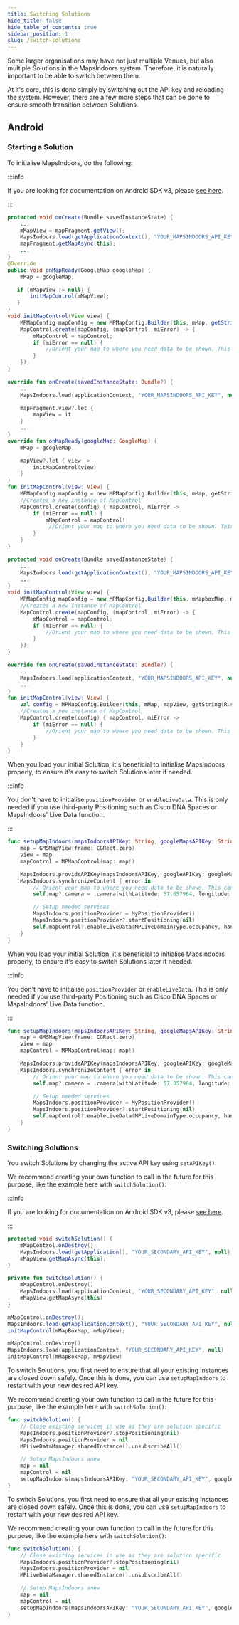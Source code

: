 ```yaml
---
title: Switching Solutions
hide_title: false
hide_table_of_contents: true
sidebar_position: 1
slug: /switch-solutions
---
```



Some larger organisations may have not just multiple Venues, but also multiple Solutions in the MapsIndoors system. Therefore, it is naturally important to be able to switch between them.

At it's core, this is done simply by switching out the API key and reloading the system. However, there are a few more steps that can be done to ensure smooth transition between Solutions.

## Android

### Starting a Solution

To initialise MapsIndoors, do the following:

<Tabs groupId="various-switch-solutions">
<TabItem value="android" label="Android v4" default>

:::info

If you are looking for documentation on Android SDK v3, please [see here](https://docs-legacy.mapsindoors.com/content/legacy/android_v3/).

:::

<Tabs groupId="various-switch-solutions-platform">
<TabItem value="gm" label="Google Maps" default>

<Tabs groupId="various-switch-solutions-provider-gm">
<TabItem value="gm-java" label="Java" default>

```java
protected void onCreate(Bundle savedInstanceState) {
    ...
    mMapView = mapFragment.getView();
    MapsIndoors.load(getApplicationContext(), "YOUR_MAPSINDOORS_API_KEY", null);
    mapFragment.getMapAsync(this);
    ...
}
@Override
public void onMapReady(GoogleMap googleMap) {
    mMap = googleMap;

   if (mMapView != null) {
       initMapControl(mMapView);
   }
}
void initMapControl(View view) {
    MPMapConfig mapConfig = new MPMapConfig.Builder(this, mMap, getString(R.string.google_maps_key), view, true).build();
    MapControl.create(mapConfig, (mapControl, miError) -> {
        mMapControl = mapControl;
        if (miError == null) {
            //Orient your map to where you need data to be shown. This could be done by getting the default venue through MapsIndoors and panning the camera there
        }
    });
}
```

</TabItem>
<TabItem value="gm-kotlin" label="Kotlin" default>

```kotlin
override fun onCreate(savedInstanceState: Bundle?) {
    ...
    MapsIndoors.load(applicationContext, "YOUR_MAPSINDOORS_API_KEY", null)

    mapFragment.view?.let {
        mapView = it
    }
    ...
}
override fun onMapReady(googleMap: GoogleMap) {
    mMap = googleMap

    mapView?.let { view ->
        initMapControl(view)
    }
}
fun initMapControl(view: View) {
    MPMapConfig mapConfig = new MPMapConfig.Builder(this, mMap, getString(R.string.google_maps_key), view, true).build();
    //Creates a new instance of MapControl
    MapControl.create(config) { mapControl, miError ->
        if (miError == null) {
            mMapControl = mapControl!!
             //Orient your map to where you need data to be shown. This could be done by getting the default venue through MapsIndoors and panning the camera there
        }
    }
}
```

</TabItem>
</Tabs>

</TabItem>
<TabItem value="mb" label="Mapbox" default>

<Tabs groupId="various-switch-solutions-provider-mapbox">
<TabItem value="mb-java" label="Java" default>

```java
protected void onCreate(Bundle savedInstanceState) {
    ...
    MapsIndoors.load(getApplicationContext(), "YOUR_MAPSINDOORS_API_KEY", null);
    ...
}
void initMapControl(View view) {
    MPMapConfig mapConfig = new MPMapConfig.Builder(this, mMapboxMap, mMapView, getString(R.string.mapbox_access_token),true).build();
    //Creates a new instance of MapControl
    MapControl.create(mapConfig, (mapControl, miError) -> {
        mMapControl = mapControl;
        if (miError == null) {
            //Orient your map to where you need data to be shown. This could be done by getting the default venue through MapsIndoors and panning the camera there
        }
    });
}
```

</TabItem>
<TabItem value="mb-kotlin" label="Kotlin" default>

```kotlin
override fun onCreate(savedInstanceState: Bundle?) {
    ...
    MapsIndoors.load(applicationContext, "YOUR_MAPSINDOORS_API_KEY", null)
    ...
}
fun initMapControl(view: View) {
    val config = MPMapConfig.Builder(this, mMap, mapView, getString(R.string.mapbox_access_token),true).build()
    //Creates a new instance of MapControl
    MapControl.create(config) { mapControl, miError ->
        if (miError == null) {
            //Orient your map to where you need data to be shown. This could be done by getting the default venue through MapsIndoors and panning the camera there
        }
    }
}
```

</TabItem>
</Tabs>

</TabItem>
</Tabs>

</TabItem>
<TabItem value="ios-v3" label="iOS v3">

When you load your initial Solution, it's beneficial to initialise MapsIndoors properly, to ensure it's easy to switch Solutions later if needed.

:::info

You don't have to initialise `positionProvider` or `enableLiveData`. This is only needed if you use third-party Positioning such as Cisco DNA Spaces or MapsIndoors' Live Data function.

:::

```swift
func setupMapIndoors(mapsIndoorsAPIKey: String, googleMapsAPIKey: String) {
    map = GMSMapView(frame: CGRect.zero)
    view = map
    mapControl = MPMapControl(map: map!)

    MapsIndoors.provideAPIKey(mapsIndoorsAPIKey, googleAPIKey: googleMapsAPIKey)
    MapsIndoors.synchronizeContent { error in
        // Orient your map to where you need data to be shown. This can e.g. be done by pointing the camera to a specific location or getting the default venue through MapsIndoors and panning the camera there
        self.map?.camera = .camera(withLatitude: 57.057964, longitude: 9.9504112, zoom: 20)

        // Setup needed services
        MapsIndoors.positionProvider = MyPositionProvider()
        MapsIndoors.positionProvider?.startPositioning(nil)
        self.mapControl?.enableLiveData(MPLiveDomainType.occupancy, handler: self)
    }
}
```

</TabItem>
<TabItem value="ios-v4" label="iOS v4">

When you load your initial Solution, it's beneficial to initialise MapsIndoors properly, to ensure it's easy to switch Solutions later if needed.

:::info

You don't have to initialise `positionProvider` or `enableLiveData`. This is only needed if you use third-party Positioning such as Cisco DNA Spaces or MapsIndoors' Live Data function.

:::

```swift
func setupMapIndoors(mapsIndoorsAPIKey: String, googleMapsAPIKey: String) {
    map = GMSMapView(frame: CGRect.zero)
    view = map
    mapControl = MPMapControl(map: map!)

    MapsIndoors.provideAPIKey(mapsIndoorsAPIKey, googleAPIKey: googleMapsAPIKey)
    MapsIndoors.synchronizeContent { error in
        // Orient your map to where you need data to be shown. This can e.g. be done by pointing the camera to a specific location or getting the default venue through MapsIndoors and panning the camera there
        self.map?.camera = .camera(withLatitude: 57.057964, longitude: 9.9504112, zoom: 20)

        // Setup needed services
        MapsIndoors.positionProvider = MyPositionProvider()
        MapsIndoors.positionProvider?.startPositioning(nil)
        self.mapControl?.enableLiveData(MPLiveDomainType.occupancy, handler: self)
    }
}
```

</TabItem>
</Tabs>

### Switching Solutions

You switch Solutions by changing the active API key using `setAPIKey()`.

We recommend creating your own function to call in the future for this purpose, like the example here with `switchSolution()`:

<Tabs groupId="various-switch-solutions">
<TabItem value="android" label="Android v4" default>

:::info

If you are looking for documentation on Android SDK v3, please [see here](https://docs-legacy.mapsindoors.com/content/legacy/android_v3/).

:::

<Tabs groupId="various-switch-solutions-platform">
<TabItem value="gm" label="Google Maps" default>

<Tabs groupId="various-switch-solutions-provider-gm">
<TabItem value="gm-java" label="Java" default>

```java
protected void switchSolution() {
    mMapControl.onDestroy();
    MapsIndoors.load(getApplication(), "YOUR_SECONDARY_API_KEY", null);
    mMapView.getMapAsync(this);
}
```

</TabItem>
<TabItem value="gm-kotlin" label="Kotlin" default>

```kotlin
private fun switchSolution() {
    mMapControl.onDestroy()
    MapsIndoors.load(applicationContext, "YOUR_SECONDARY_API_KEY", null)
    mMapView.getMapAsync(this)
}
```

</TabItem>
</Tabs>

</TabItem>
<TabItem value="mb" label="Mapbox" default>

<Tabs groupId="various-switch-solutions-provider-mapbox">
<TabItem value="mb-java" label="Java" default>

```java
mMapControl.onDestroy();
MapsIndoors.load(getApplicationContext(), "YOUR_SECONDARY_API_KEY", null);
initMapControl(mMapBoxMap, mMapView);
```

</TabItem>
<TabItem value="mb-kotlin" label="Kotlin" default>

```kotlin
mMapControl.onDestroy()
MapsIndoors.load(applicationContext, "YOUR_SECONDARY_API_KEY", null)
initMapControl(mMapBoxMap, mMapView)
```

</TabItem>
</Tabs>

</TabItem>
</Tabs>

</TabItem>
<TabItem value="ios-v3" label="iOS v3">

To switch Solutions, you first need to ensure that all your existing instances are closed down safely. Once this is done, you can use `setupMapIndoors` to restart with your new desired API key.

We recommend creating your own function to call in the future for this purpose, like the example here with `switchSolution()`:

```swift
func switchSolution() {
    // Close existing services in use as they are solution specific
    MapsIndoors.positionProvider?.stopPositioning(nil)
    MapsIndoors.positionProvider = nil
    MPLiveDataManager.sharedInstance().unsubscribeAll()

    // Setup MapsIndoors anew
    map = nil
    mapControl = nil
    setupMapIndoors(mapsIndoorsAPIKey: "YOUR_SECONDARY_API_KEY", googleMapsAPIKey: "YOUR_GOOGLE_API_KEY")
}
```

</TabItem>
<TabItem value="ios-v4" label="iOS v4">

To switch Solutions, you first need to ensure that all your existing instances are closed down safely. Once this is done, you can use `setupMapIndoors` to restart with your new desired API key.

We recommend creating your own function to call in the future for this purpose, like the example here with `switchSolution()`:

```swift
func switchSolution() {
    // Close existing services in use as they are solution specific
    MapsIndoors.positionProvider?.stopPositioning(nil)
    MapsIndoors.positionProvider = nil
    MPLiveDataManager.sharedInstance().unsubscribeAll()

    // Setup MapsIndoors anew
    map = nil
    mapControl = nil
    setupMapIndoors(mapsIndoorsAPIKey: "YOUR_SECONDARY_API_KEY", googleMapsAPIKey: "YOUR_GOOGLE_API_KEY")
}
```

</TabItem>
</Tabs>
